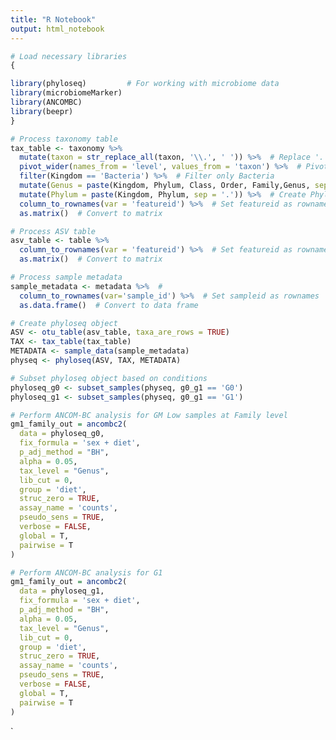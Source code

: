 ---
title: "R Notebook"
output: html_notebook
---
```{r}
# Load necessary libraries
{

library(phyloseq)         # For working with microbiome data
library(microbiomeMarker) 
library(ANCOMBC)         
library(beepr)            
}
```

```{r}
# Process taxonomy table
tax_table <- taxonomy %>% 
  mutate(taxon = str_replace_all(taxon, '\\.', ' ')) %>%  # Replace '.' with space in taxon names
  pivot_wider(names_from = 'level', values_from = 'taxon') %>%  # Pivot taxonomy table wider
  filter(Kingdom == 'Bacteria') %>%  # Filter only Bacteria
  mutate(Genus = paste(Kingdom, Phylum, Class, Order, Family,Genus, sep = '.')) %>%  # Create Family column
  mutate(Phylum = paste(Kingdom, Phylum, sep = '.')) %>%  # Create Phylum column
  column_to_rownames(var = 'featureid') %>%  # Set featureid as rownames
  as.matrix()  # Convert to matrix
```

```{r}
# Process ASV table
asv_table <- table %>% 
  column_to_rownames(var = 'featureid') %>%  # Set featureid as rownames
  as.matrix()  # Convert to matrix
```


```{r}
# Process sample metadata
sample_metadata <- metadata %>%  # 
  column_to_rownames(var='sample_id') %>%  # Set sampleid as rownames
  as.data.frame()  # Convert to data frame
```


```{r}
# Create phyloseq object
ASV <- otu_table(asv_table, taxa_are_rows = TRUE)
TAX <- tax_table(tax_table)
METADATA <- sample_data(sample_metadata) 
physeq <- phyloseq(ASV, TAX, METADATA)
```

```{r}
# Subset phyloseq object based on conditions
phyloseq_g0 <- subset_samples(physeq, g0_g1 == 'G0')
phyloseq_g1 <- subset_samples(physeq, g0_g1 == 'G1')
```

```{r}
# Perform ANCOM-BC analysis for GM Low samples at Family level
gm1_family_out = ancombc2(
  data = phyloseq_g0, 
  fix_formula = 'sex + diet',
  p_adj_method = "BH", 
  alpha = 0.05, 
  tax_level = "Genus",
  lib_cut = 0,
  group = 'diet',
  struc_zero = TRUE,
  assay_name = 'counts', 
  pseudo_sens = TRUE,
  verbose = FALSE,
  global = T,
  pairwise = T
)
```


```{r}
# Perform ANCOM-BC analysis for G1
gm1_family_out = ancombc2(
  data = phyloseq_g1, 
  fix_formula = 'sex + diet',
  p_adj_method = "BH", 
  alpha = 0.05, 
  tax_level = "Genus",
  lib_cut = 0,
  group = 'diet',
  struc_zero = TRUE,
  assay_name = 'counts', 
  pseudo_sens = TRUE,
  verbose = FALSE,
  global = T,
  pairwise = T
)
```

`


